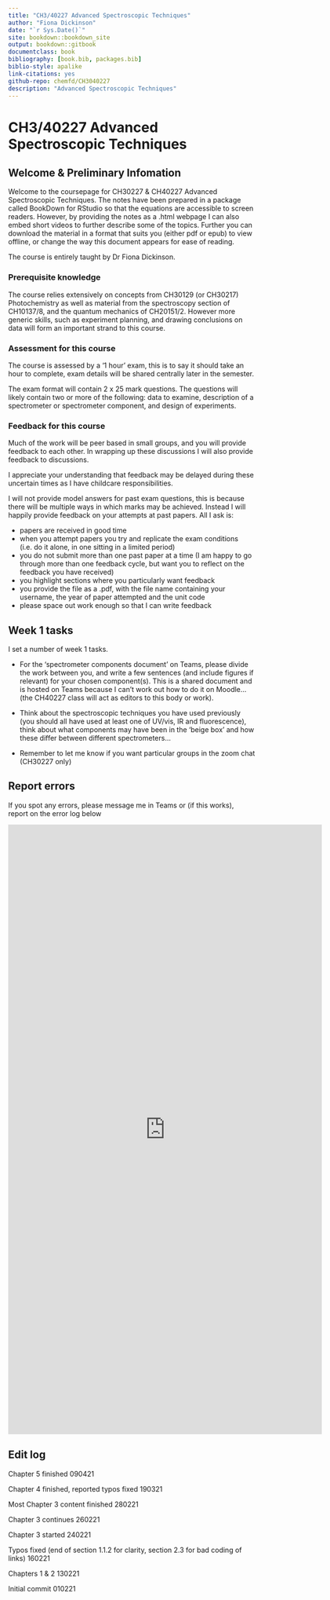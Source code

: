 ```yaml
--- 
title: "CH3/40227 Advanced Spectroscopic Techniques"
author: "Fiona Dickinson"
date: "`r Sys.Date()`"
site: bookdown::bookdown_site
output: bookdown::gitbook
documentclass: book
bibliography: [book.bib, packages.bib]
biblio-style: apalike
link-citations: yes
github-repo: chemfd/CH3040227
description: "Advanced Spectroscopic Techniques"
---
```


# CH3/40227 Advanced Spectroscopic Techniques {-}

## Welcome & Preliminary Infomation {-}

Welcome to the coursepage for CH30227 & CH40227 Advanced Spectroscopic Techniques. The notes have been prepared in a package called BookDown for RStudio so that the equations are accessible to screen readers. However, by providing the notes as a .html webpage I can also embed short videos to further describe some of the topics. Further you can download the material in a format that suits you (either pdf or epub) to view offline, or change the way this document appears for ease of reading.

The course is entirely taught by Dr Fiona Dickinson.



### Prerequisite knowledge {-}

The course relies extensively on concepts from CH30129 (or CH30217) Photochemistry as well as material from the spectroscopy section of CH10137/8, and the quantum mechanics of CH20151/2. However more generic skills, such as experiment planning, and drawing conclusions on data will form an important strand to this course. 

### Assessment for this course {-}

The course is assessed by a '1 hour' exam, this is to say it should take an hour to complete, exam details will be shared centrally later in the semester.

The exam format will contain 2 x 25 mark questions. The questions will likely contain two or more of the following: data to examine, description of a spectrometer or spectrometer component, and design of experiments.

### Feedback for this course {-}

Much of the work will be peer based in small groups, and you will provide feedback to each other. In wrapping up these discussions I will also provide feedback to discussions.

I appreciate your understanding that feedback may be delayed during these uncertain times as I have childcare responsibilities.

I will not provide model answers for past exam questions, this is because there will be multiple ways in which marks may be achieved. Instead I will happily provide feedback on your attempts at past papers. All I ask is:

- papers are received in good time
- when you attempt papers you try and replicate the exam conditions (i.e. do it alone, in one sitting in a limited period)
- you do not submit more than one past paper at a time (I am happy to go through more than one feedback cycle, but want you to reflect on the feedback you have received)
- you highlight sections where you particularly want feedback
- you provide the file as a .pdf, with the file name containing your username, the year of paper attempted and the unit code
- please space out work enough so that I can write feedback

## Week 1 tasks {-}

I set a number of week 1 tasks.

- For the 'spectrometer components document' on Teams, please divide the work between you, and write a few sentences (and include figures if relevant) for your chosen component(s). This is a shared document and is hosted on Teams because I can't work out how to do it on Moodle... (the CH40227 class will act as editors to this body or work).

- Think about the spectroscopic techniques you have used previously (you should all have used at least one of UV/vis, IR and fluorescence), think about what components may have been in the 'beige box' and how these differ between different spectrometers...

- Remember to let me know if you want particular groups in the zoom chat (CH30227 only)


## Report errors {-}

If you spot any errors, please message me in Teams or (if this works), report on the error log below

<iframe src="https://docs.google.com/forms/d/e/1FAIpQLSc83b-C0FsgDr5eQxvT-2NWwEtvOEwYU1WbLE4j53wWfUDIXQ/viewform?embedded=true" width="640" height="1242" frameborder="0" marginheight="0" marginwidth="0">Loading…</iframe>




## Edit log {-}

Chapter 5 finished 090421

Chapter 4 finished, reported typos fixed 190321

Most Chapter 3 content finished 280221

Chapter 3 continues 260221

Chapter 3 started 240221

Typos fixed (end of section 1.1.2 for clarity, section 2.3 for bad coding of links) 160221

Chapters 1 & 2 130221

Initial commit 010221
